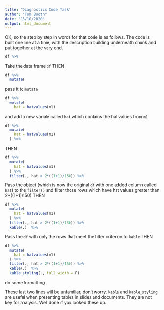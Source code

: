 ```yaml
---
title: "Diagnostics Code Task"
author: "Tom Booth"
date: "16/10/2020"
output: html_document
---
```


OK, so the step by step in words for that code is as follows. The code is built one line at a time, with the description building underneath chunk and put together at the very end.

```r
df %>%
```

Take the data frame `df` THEN

```r
df %>%
  mutate(
```

pass it to `mutate` 

```r
df %>%
  mutate(
    hat = hatvalues(m1)
```

and add a new variale called `hat` which contains the hat values from `m1`

```r
df %>%
  mutate(
    hat = hatvalues(m1)
  ) %>%

```

THEN

```r
df %>%
  mutate(
    hat = hatvalues(m1)
  ) %>%
  filter(., hat > 2*((1+1)/150)) %>%

```

Pass the object (which is now the original `df` with one added column called `hat`) to the `filter()` and filter those rows which have hat values greater than 2*((1+1)/150) THEN


```r
df %>%
  mutate(
    hat = hatvalues(m1)
  ) %>%
  filter(., hat > 2*((1+1)/150)) %>%
  kable(.)  %>%

```

Pass the `df` with only the rows that meet the filter criterion to `kable` THEN

```r
df %>%
  mutate(
    hat = hatvalues(m1)
  ) %>%
  filter(., hat > 2*((1+1)/150)) %>%
  kable(.)  %>%
  kable_styling(., full_width = F)
```

do some formatting

These last two lines will be unfamiliar, don't worry. `kable` and `kable_styling` are useful when presenting tables in slides and documents. They are not key for analysis. Well done if you looked these up.
